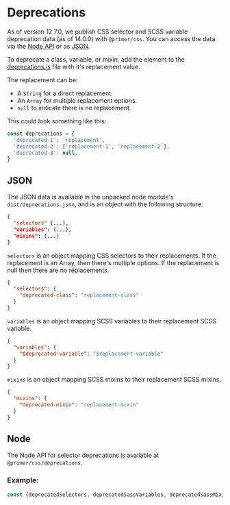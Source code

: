 # Deprecations

As of version 12.7.0, we publish CSS selector and SCSS variable deprecation data (as of 14.0.0) with `@primer/css`. You can access the data via the [Node API](#node) or as [JSON](#json).

To deprecate a class, variable, or mixin, add the element to the [deprecations.js](https://github.com/primer/css/blob/main/deprecations.js) file with it's replacement value.

The replacement can be:

- A `String` for a direct replacement.
- An `Array` for multiple replacement options.
- `null` to indicate there is no replacement.

This could look something like this:

```js
const deprecations = {
  'deprecated-1': 'replacement',
  'deprecated-2': ['replacement-1', 'replacement-2'],
  'deprecated-3': null,
}
```

## JSON

The JSON data is available in the unpacked node module's `dist/deprecations.json`, and is an object with the following structure:

```json
{
  "selectors" {...},
  "variables": {...},
  "mixins": {...}
}
```

`selectors` is an object mapping CSS selectors to their replacements. If the replacement is an Array, then there's multiple options. If the replacement is null then there are no replacements.

```json
{
  "selectors": {
    "deprecated-class": "replacement-class"
  }
}
```

`variables` is an object mapping SCSS variables to their replacement SCSS variable.

```json
{
  "variables": {
    "$deprecated-variable": "$replacement-variable"
  }
}
```

`mixins` is an object mapping SCSS mixins to their replacement SCSS mixins.

```json
{
  "mixins": {
    "deprecated-mixin": "replacement-mixin"
  }
}
```

## Node

The Node API for selector deprecations is available at
`@primer/css/deprecations`.

### Example:

```js
const {deprecatedSelectors, deprecatedSassVariables, deprecatedSassMixins} = require('@primer/css/deprecations')
```
